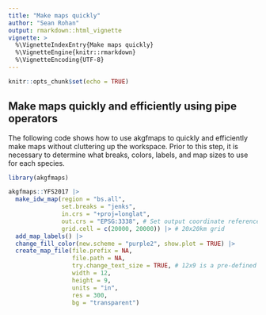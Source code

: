 ```yaml
---
title: "Make maps quickly"
author: "Sean Rohan"
output: rmarkdown::html_vignette
vignette: >
  %\VignetteIndexEntry{Make maps quickly}
  %\VignetteEngine{knitr::rmarkdown}
  %\VignetteEncoding{UTF-8}
---
```


```r
knitr::opts_chunk$set(echo = TRUE)
```

## Make maps quickly and efficiently using pipe operators

The following code shows how to use akgfmaps to quickly and efficiently make maps without cluttering up the workspace. Prior to this step, it is necessary to determine what breaks, colors, labels, and map sizes to use for each species.

```r
library(akgfmaps)

akgfmaps::YFS2017 |> 
  make_idw_map(region = "bs.all",
               set.breaks = "jenks",
               in.crs = "+proj=longlat",
               out.crs = "EPSG:3338", # Set output coordinate reference system
               grid.cell = c(20000, 20000)) |> # 20x20km grid
  add_map_labels() |> 
  change_fill_color(new.scheme = "purple2", show.plot = TRUE) |>
  create_map_file(file.prefix = NA, 
                  file.path = NA, 
                  try.change_text_size = TRUE, # 12x9 is a pre-defined size
                  width = 12, 
                  height = 9, 
                  units = "in", 
                  res = 300, 
                  bg = "transparent")
```
